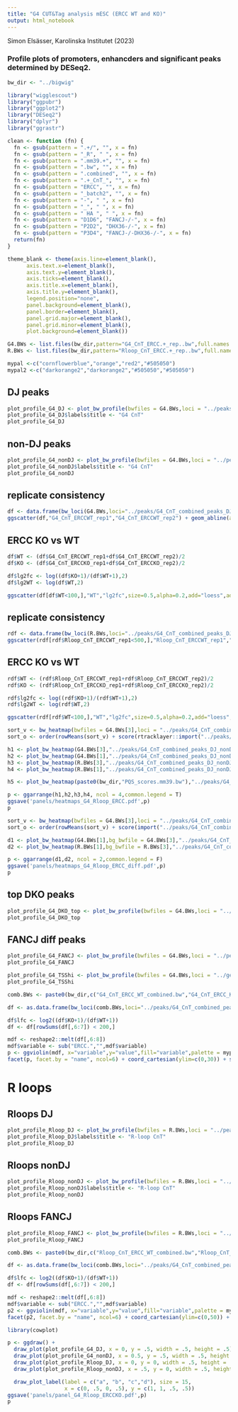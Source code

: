 ```yaml
---
title: "G4 CUT&Tag analysis mESC (ERCC WT and KO)"
output: html_notebook
---
```


Simon Elsässer, Karolinska Institutet (2023)

### Profile plots of promoters, enhancders and significant peaks determined by DESeq2.

```r
bw_dir <- "../bigwig"

library("wigglescout")
library("ggpubr")
library("ggplot2")
library("DESeq2")
library("dplyr")
library("ggrastr")

clean <- function (fn) {
  fn <- gsub(pattern = ".+/", "", x = fn)
  fn <- gsub(pattern = "_R", " ", x = fn)
  fn <- gsub(pattern = ".mm39.+", "", x = fn)
  fn <- gsub(pattern = ".bw", "", x = fn)
  fn <- gsub(pattern = ".combined", "", x = fn)
  fn <- gsub(pattern = ".+_CnT_", "", x = fn)
  fn <- gsub(pattern = "ERCC", "", x = fn)
  fn <- gsub(pattern = "_batch2", "", x = fn)
  fn <- gsub(pattern = "-", " ", x = fn)
  fn <- gsub(pattern = "_", " ", x = fn)
  fn <- gsub(pattern = " HA ", " ", x = fn)
  fn <- gsub(pattern = "D1D6", "FANCJ-/-", x = fn)
  fn <- gsub(pattern = "P2D2", "DHX36-/-", x = fn)
  fn <- gsub(pattern = "P3D4", "FANCJ-/-DHX36-/-", x = fn)
  return(fn)
}

theme_blank <- theme(axis.line=element_blank(),
      axis.text.x=element_blank(),
      axis.text.y=element_blank(),
      axis.ticks=element_blank(),
      axis.title.x=element_blank(),
      axis.title.y=element_blank(),
      legend.position="none",
      panel.background=element_blank(),
      panel.border=element_blank(),
      panel.grid.major=element_blank(),
      panel.grid.minor=element_blank(),
      plot.background=element_blank())

G4.BWs <- list.files(bw_dir,pattern="G4_CnT_ERCC.+_rep..bw",full.names = T)
R.BWs <- list.files(bw_dir,pattern="Rloop_CnT_ERCC.+_rep..bw",full.names = T)

mypal <-c("cornflowerblue","orange","red2","#505050")
mypal2 <-c("darkorange2","darkorange2","#505050","#505050")
```

## DJ peaks
```r
plot_profile_G4_DJ <- plot_bw_profile(bwfiles = G4.BWs,loci = "../peaks/G4_CnT_combined_peaks_DJ.bed", mode="center", labels = clean(G4.BWs),show_error=T,colors = mypal2, verbose=F) + scale_y_continuous(limits=c(0,12))
plot_profile_G4_DJ$labels$title <- "G4 CnT"
plot_profile_G4_DJ
```

## non-DJ peaks
```r
plot_profile_G4_nonDJ <- plot_bw_profile(bwfiles = G4.BWs,loci = "../peaks/G4_CnT_combined_peaks_nonDJ.bed", mode="center", labels = clean(G4.BWs),show_error=T,colors = mypal2, verbose=F) + scale_y_continuous(limits=c(0,12))
plot_profile_G4_nonDJ$labels$title <- "G4 CnT"
plot_profile_G4_nonDJ
```

## replicate consistency
```r
df <- data.frame(bw_loci(G4.BWs,loci="../peaks/G4_CnT_combined_peaks_DJ_nonDJ.bed"))
ggscatter(df,"G4_CnT_ERCCWT_rep1","G4_CnT_ERCCWT_rep2") + geom_abline(a=0,b=1,linetype = "dotted")
```

## ERCC KO vs WT
```r
df$WT <- (df$G4_CnT_ERCCWT_rep1+df$G4_CnT_ERCCWT_rep2)/2
df$KO <- (df$G4_CnT_ERCCKO_rep1+df$G4_CnT_ERCCKO_rep2)/2

df$lg2fc <- log((df$KO+1)/(df$WT+1),2)
df$lg2WT <- log(df$WT,2)

ggscatter(df[df$WT<100,],"WT","lg2fc",size=0.5,alpha=0.2,add="loess",add.params=list(color="orange")) + geom_hline(yintercept = 0,linetype = "dotted",color="orange") + stat_summary_bin(fun.y="mean",bins=20,color="orange")
```
## replicate consistency
```r
rdf <- data.frame(bw_loci(R.BWs,loci="../peaks/G4_CnT_combined_peaks_DJ_nonDJ.bed"))
ggscatter(rdf[rdf$Rloop_CnT_ERCCWT_rep1<500,],"Rloop_CnT_ERCCWT_rep1","Rloop_CnT_ERCCWT_rep2") + geom_abline(a=0,b=1,linetype = "dotted")
```

## ERCC KO vs WT
```r
rdf$WT <- (rdf$Rloop_CnT_ERCCWT_rep1+rdf$Rloop_CnT_ERCCWT_rep2)/2
rdf$KO <- (rdf$Rloop_CnT_ERCCKO_rep1+rdf$Rloop_CnT_ERCCKO_rep2)/2

rdf$lg2fc <- log((rdf$KO+1)/(rdf$WT+1),2)
rdf$lg2WT <- log(rdf$WT,2)

ggscatter(rdf[rdf$WT<100,],"WT","lg2fc",size=0.5,alpha=0.2,add="loess",add.params=list(color="orange")) + geom_hline(yintercept = 0,linetype = "dotted",color="orange") + stat_summary_bin(fun.y="mean",bins=20,color="orange")
```


```r
sort_v <- bw_heatmap(bwfiles = G4.BWs[3],loci = "../peaks/G4_CnT_combined_peaks_DJ_nonDJ.bed",mode="center")[[1]]
sort_o <- order(rowMeans(sort_v) + score(rtracklayer::import("../peaks/G4_CnT_combined_peaks_DJ_nonDJ.bed"))*1000)

h1 <- plot_bw_heatmap(G4.BWs[3],"../peaks/G4_CnT_combined_peaks_DJ_nonDJ.bed",mode="center",order_by=sort_o,max_rows_allowed = 200,verbose=F, zmax = 21)
h2 <- plot_bw_heatmap(G4.BWs[1],"../peaks/G4_CnT_combined_peaks_DJ_nonDJ.bed",mode="center",order_by=sort_o,max_rows_allowed = 200,verbose=F, zmax = 21)
h3 <- plot_bw_heatmap(R.BWs[3],"../peaks/G4_CnT_combined_peaks_DJ_nonDJ.bed",mode="center",order_by=sort_o,max_rows_allowed = 200,verbose=F, zmax = 30)
h4 <- plot_bw_heatmap(R.BWs[1],"../peaks/G4_CnT_combined_peaks_DJ_nonDJ.bed",mode="center",order_by=sort_o,max_rows_allowed = 200,verbose=F, zmax = 30)

h5 <- plot_bw_heatmap(paste0(bw_dir,"PQS_scores.mm39.bw"),"../peaks/G4_CnT_combined_peaks_DJ_nonDJ.bed",mode="center",order_by=sort_o,max_rows_allowed = 200,verbose=F,zmin=2, zmax = 10)

p <- ggarrange(h1,h2,h3,h4, ncol = 4,common.legend = T)
ggsave('panels/heatmaps_G4_Rloop_ERCC.pdf',p)
p
```
```r
sort_v <- bw_heatmap(bwfiles = G4.BWs[3],loci = "../peaks/G4_CnT_combined_peaks_DJ_nonDJ.bed",mode="center")[[1]]
sort_o <- order(rowMeans(sort_v) + score(import("../peaks/G4_CnT_combined_peaks_DJ_nonDJ.bed"))*1000)

d1 <- plot_bw_heatmap(G4.BWs[1],bg_bwfile = G4.BWs[3],"../peaks/G4_CnT_combined_peaks_DJ_nonDJ.bed",mode="center",order_by=sort_o,max_rows_allowed = 200,verbose=F,norm_mode = "log2fc")
d2 <- plot_bw_heatmap(R.BWs[1],bg_bwfile = R.BWs[3],"../peaks/G4_CnT_combined_peaks_DJ_nonDJ.bed",mode="center",order_by=sort_o,max_rows_allowed = 200,verbose=F,norm_mode = "log2fc")

p <- ggarrange(d1,d2, ncol = 2,common.legend = F)
ggsave('panels/heatmaps_G4_Rloop_ERCC_diff.pdf',p)
p
```



## top DKO peaks
```r
plot_profile_G4_DKO_top <- plot_bw_profile(bwfiles = G4.BWs,loci = "../peaks/G4_CnT_combined_peaks_DESeq_DKO_sig_lfc_base_cutoff.bed", mode="center", labels = clean(G4.BWs),show_error=T,colors = mypal2, verbose=F) + scale_y_continuous(limits=c(0,13))
plot_profile_G4_DKO_top
```
## FANCJ diff peaks
```r
plot_profile_G4_FANCJ <- plot_bw_profile(bwfiles = G4.BWs,loci = "../peaks/G4_CnT_combined_peaks_DESeq_FANCJ_sig.bed", mode="center", labels = clean(G4.BWs),show_error=T,colors = mypal2, verbose=F) + scale_y_continuous(limits=c(0,13))
plot_profile_G4_FANCJ
```

```r
plot_profile_G4_TSShi <- plot_bw_profile(bwfiles = G4.BWs,loci = "../genome/genes_hi_lt10kb.mm39.bed", mode="start", labels = clean(G4.BWs),show_error=T,colors = mypal2, verbose=F) + scale_y_continuous(limits=c(0,30))
plot_profile_G4_TSShi
```
```r
comb.BWs <- paste0(bw_dir,c("G4_CnT_ERCC_WT_combined.bw","G4_CnT_ERCC_KO_combined.bw"))

df <- as.data.frame(bw_loci(comb.BWs,loci="../peaks/G4_CnT_combined_peaks_DJ_nonDJ.bed",labels=clean(comb.BWs)))

df$lfc <- log2((df$KO+1)/(df$WT+1))
df <- df[rowSums(df[,6:7]) < 200,]

mdf <- reshape2::melt(df[,6:8])
mdf$variable <- sub("ERCC.","",mdf$variable)
p <- ggviolin(mdf, x="variable",y="value",fill="variable",palette = mypal2[c(3,1)], add="mean_sd", title = "G4 ERCC1 KO vs WT")
facet(p, facet.by = "name", ncol=6) + coord_cartesian(ylim=c(0,30)) + stat_compare_means(label.y = 30, aes(label = paste0("p=", after_stat(p.format))))
```

# R loops

## Rloops DJ

```r
plot_profile_Rloop_DJ <- plot_bw_profile(bwfiles = R.BWs,loci = "../peaks/G4_CnT_combined_peaks_DJ.bed", mode="center", labels = clean(R.BWs),show_error=T,colors = mypal2, verbose=F) + scale_y_continuous(limits=c(0,27))
plot_profile_Rloop_DJ$labels$title <- "R-loop CnT"
plot_profile_Rloop_DJ
```

## Rloops nonDJ
```r
plot_profile_Rloop_nonDJ <- plot_bw_profile(bwfiles = R.BWs,loci = "../peaks/G4_CnT_combined_peaks_nonDJ.bed", mode="center", labels = clean(R.BWs),show_error=T,colors = mypal2, verbose=F) + scale_y_continuous(limits=c(0,28))
plot_profile_Rloop_nonDJ$labels$title <- "R-loop CnT"
plot_profile_Rloop_nonDJ
```

## Rloops FANCJ
```r
plot_profile_Rloop_FANCJ <- plot_bw_profile(bwfiles = R.BWs,loci = "../peaks/G4_CnT_combined_peaks_DESeq_FANCJ_sig.bed", mode="center", labels = clean(R.BWs),show_error=T,colors = mypal2, verbose=F)
plot_profile_Rloop_FANCJ
```
```r
comb.BWs <- paste0(bw_dir,c("Rloop_CnT_ERCC_WT_combined.bw","Rloop_CnT_ERCC_KO_combined.bw"))

df <- as.data.frame(bw_loci(comb.BWs,loci="../peaks/G4_CnT_combined_peaks_DJ_nonDJ.bed",labels=clean(comb.BWs)))

df$lfc <- log2((df$KO+1)/(df$WT+1))
df <- df[rowSums(df[,6:7]) < 200,]

mdf <- reshape2::melt(df[,6:8])
mdf$variable <- sub("ERCC.","",mdf$variable)
p2 <- ggviolin(mdf, x="variable",y="value",fill="variable",palette = mypal2[c(3,1)], add="mean_sd", title = "R-loop ERCC1 KO vs WT")
facet(p2, facet.by = "name", ncol=6) + coord_cartesian(ylim=c(0,50)) + stat_compare_means(label.y = 45, aes(label = paste0("p=", after_stat(p.format))))
```


```r
library(cowplot)

p <- ggdraw() +
  draw_plot(plot_profile_G4_DJ, x = 0, y = .5, width = .5, height = .5) +
  draw_plot(plot_profile_G4_nonDJ, x = 0.5, y = .5, width = .5, height = .5) +
  draw_plot(plot_profile_Rloop_DJ, x = 0, y = 0, width = .5, height = .5) +
  draw_plot(plot_profile_Rloop_nonDJ, x = .5, y = 0, width = .5, height = .5) +

  draw_plot_label(label = c("a", "b", "c","d"), size = 15,
                  x = c(0, .5, 0, .5), y = c(1, 1, .5, .5))
ggsave('panels/panel_G4_Rloop_ERCCKO.pdf',p)
p
```
